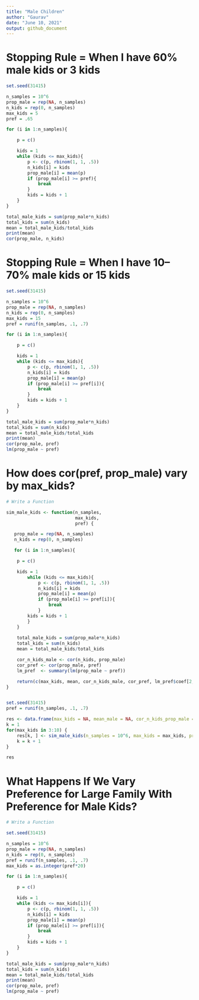 ```yaml
---
title: "Male Children"
author: "Gaurav"
date: "June 10, 2021"
output: github_document
---
```


# Stopping Rule = When I have 60% male kids or 3 kids

```r
set.seed(31415)

n_samples = 10^6
prop_male = rep(NA, n_samples)
n_kids = rep(0, n_samples)
max_kids = 5
pref = .65

for (i in 1:n_samples){

	p = c()

	kids = 1
	while (kids <= max_kids){
		p <- c(p, rbinom(1, 1, .5))
		n_kids[i] = kids
		prop_male[i] = mean(p)
		if (prop_male[i] >= pref){
			break
		}
		kids = kids + 1
	}
}

total_male_kids = sum(prop_male*n_kids)
total_kids = sum(n_kids)
mean = total_male_kids/total_kids
print(mean)
cor(prop_male, n_kids)
```

# Stopping Rule = When I have 10--70% male kids or 15 kids

```r
set.seed(31415)

n_samples = 10^6
prop_male = rep(NA, n_samples)
n_kids = rep(0, n_samples)
max_kids = 15
pref = runif(n_samples, .1, .7)

for (i in 1:n_samples){

	p = c()

	kids = 1
	while (kids <= max_kids){
		p <- c(p, rbinom(1, 1, .5))
		n_kids[i] = kids
		prop_male[i] = mean(p)
		if (prop_male[i] >= pref[i]){
			break
		}
		kids = kids + 1
	}
}

total_male_kids = sum(prop_male*n_kids)
total_kids = sum(n_kids)
mean = total_male_kids/total_kids
print(mean)
cor(prop_male, pref)
lm(prop_male ~ pref)
```

# How does cor(pref, prop_male) vary by max_kids?

```r
# Write a Function

sim_male_kids <- function(n_samples, 
						  max_kids,
						  pref) {

   prop_male = rep(NA, n_samples)
   n_kids = rep(0, n_samples)

   for (i in 1:n_samples){

	p = c()

	kids = 1
		while (kids <= max_kids){
			p <- c(p, rbinom(1, 1, .5))
			n_kids[i] = kids
			prop_male[i] = mean(p)
			if (prop_male[i] >= pref[i]){
				break
			}	
		kids = kids + 1
		}
  	}
	
	total_male_kids = sum(prop_male*n_kids)
	total_kids = sum(n_kids)
	mean = total_male_kids/total_kids

	cor_n_kids_male <- cor(n_kids, prop_male)
	cor_pref <- cor(prop_male, pref)
	lm_pref  <- summary(lm(prop_male ~ pref))

	return(c(max_kids, mean, cor_n_kids_male, cor_pref, lm_pref$coef[2,1]))
}


set.seed(31415)
pref = runif(n_samples, .1, .7)

res <- data.frame(max_kids = NA, mean_male = NA, cor_n_kids_prop_male = NA, cor_pref = NA, lm_pref_coef = NA)
k = 1
for(max_kids in 3:10) {
	res[k, ] <- sim_male_kids(n_samples = 10^6, max_kids = max_kids, pref = pref)
	k = k + 1
}

res
```

# What Happens If We Vary Preference for Large Family With Preference for Male Kids?

```r
# Write a Function

set.seed(31415)

n_samples = 10^6
prop_male = rep(NA, n_samples)
n_kids = rep(0, n_samples)
pref = runif(n_samples, .1, .7)
max_kids = as.integer(pref*20)

for (i in 1:n_samples){

	p = c()

	kids = 1
	while (kids <= max_kids[i]){
		p <- c(p, rbinom(1, 1, .5))
		n_kids[i] = kids
		prop_male[i] = mean(p)
		if (prop_male[i] >= pref[i]){
			break
		}
		kids = kids + 1
	}
}

total_male_kids = sum(prop_male*n_kids)
total_kids = sum(n_kids)
mean = total_male_kids/total_kids
print(mean)
cor(prop_male, pref)
lm(prop_male ~ pref)
```